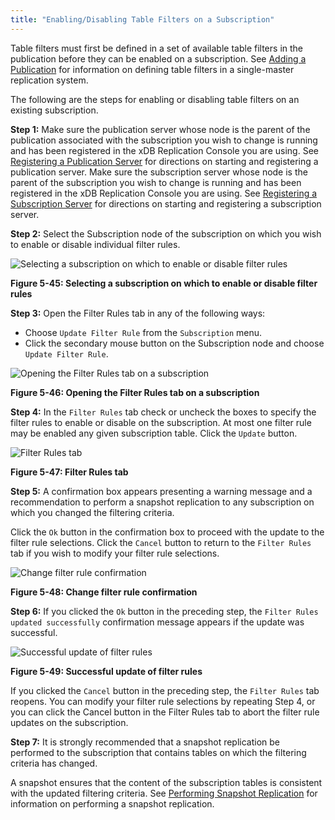 ```yaml
---
title: "Enabling/Disabling Table Filters on a Subscription"
---
```


<div id="enable_filters_on_subscription" class="registered_link"></div>

Table filters must first be defined in a set of available table filters in the publication before they can be enabled on a subscription. See [Adding a Publication](../02_creating_publication/03_adding_publication/#adding_publication) for information on defining table filters in a single-master replication system.

The following are the steps for enabling or disabling table filters on an existing subscription.

**Step 1:** Make sure the publication server whose node is the parent of the publication associated with the subscription you wish to change is running and has been registered in the xDB Replication Console you are using. See [Registering a Publication Server](../02_creating_publication/01_registering_publication_server/#registering_publication_server) for directions on starting and registering a publication server. Make sure the subscription server whose node is the parent of the subscription you wish to change is running and has been registered in the xDB Replication Console you are using. See [Registering a Subscription Server](../03_creating_subscription/01_registering_subscription_server/#registering_subscription_server) for directions on starting and registering a subscription server.

**Step 2:** Select the Subscription node of the subscription on which you wish to enable or disable individual filter rules.

![Selecting a subscription on which to enable or disable filter rules](../../images/image89.png)

**Figure 5-45: Selecting a subscription on which to enable or disable filter rules**


**Step 3:** Open the Filter Rules tab in any of the following ways:

-   Choose `Update Filter Rule` from the `Subscription` menu.
-   Click the secondary mouse button on the Subscription node and choose `Update Filter Rule`.

![Opening the Filter Rules tab on a subscription](../../images/image105.png)

**Figure 5-46: Opening the Filter Rules tab on a subscription**

**Step 4:** In the `Filter Rules` tab check or uncheck the boxes to specify the filter rules to enable or disable on the subscription. At most one filter rule may be enabled any given subscription table. Click the `Update` button.

![Filter Rules tab](../../images/image106.png)

**Figure 5-47: Filter Rules tab**

**Step 5:** A confirmation box appears presenting a warning message and a recommendation to perform a snapshot replication to any subscription on which you changed the filtering criteria.

Click the `Ok` button in the confirmation box to proceed with the update to the filter rule selections. Click the `Cancel` button to return to the `Filter Rules` tab if you wish to modify your filter rule selections.

![Change filter rule confirmation](../../images/image107.png)

**Figure 5-48: Change filter rule confirmation**

**Step 6:** If you clicked the `Ok` button in the preceding step, the `Filter Rules updated successfully` confirmation message appears if the update was successful.

![Successful update of filter rules](../../images/image108.png)

**Figure 5-49: Successful update of filter rules**

If you clicked the `Cancel` button in the preceding step, the `Filter Rules` tab reopens. You can modify your filter rule selections by repeating Step 4, or you can click the Cancel button in the Filter Rules tab to abort the filter rule updates on the subscription.

**Step 7:** It is strongly recommended that a snapshot replication be performed to the subscription that contains tables on which the filtering criteria has changed.

A snapshot ensures that the content of the subscription tables is consistent with the updated filtering criteria. See [Performing Snapshot Replication](../04_on_demand_replication/01_perform_replication/#perform_replication) for information on performing a snapshot replication.
